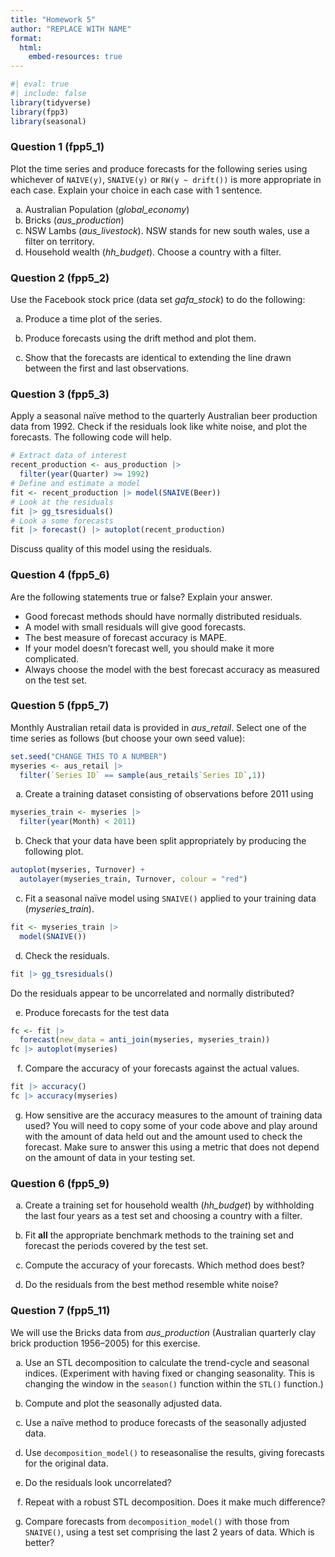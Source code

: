 ```yaml
---
title: "Homework 5"
author: "REPLACE WITH NAME"
format:
  html:
    embed-resources: true
---
```


```r
#| eval: true
#| include: false
library(tidyverse)
library(fpp3)
library(seasonal)
```


### Question 1 (fpp5_1)

Plot the time series and produce forecasts for the following series using whichever of `NAIVE(y)`, `SNAIVE(y)` or `RW(y ~ drift())` is more appropriate in each case. Explain your choice in each case with 1 sentence. 

a. Australian Population (*global_economy*)
b. Bricks (*aus_production*)
c. NSW Lambs (*aus_livestock*). NSW stands for new south wales, use a filter on territory.
d. Household wealth (*hh_budget*). Choose a country with a filter.


### Question 2 (fpp5_2)

Use the Facebook stock price (data set *gafa_stock*) to do the following:

a. Produce a time plot of the series.

b. Produce forecasts using the drift method and plot them.

c. Show that the forecasts are identical to extending the line drawn between the first and last observations.

### Question 3 (fpp5_3)

Apply a seasonal naïve method to the quarterly Australian beer production data from 1992. Check if the residuals look like white noise, and plot the forecasts. The following code will help.

```r
# Extract data of interest
recent_production <- aus_production |>
  filter(year(Quarter) >= 1992)
# Define and estimate a model
fit <- recent_production |> model(SNAIVE(Beer))
# Look at the residuals
fit |> gg_tsresiduals()
# Look a some forecasts
fit |> forecast() |> autoplot(recent_production)
```

Discuss quality of this model using the residuals. 


### Question 4 (fpp5_6)

Are the following statements true or false? Explain your answer.

- Good forecast methods should have normally distributed residuals.
- A model with small residuals will give good forecasts.
- The best measure of forecast accuracy is MAPE.
- If your model doesn’t forecast well, you should make it more complicated.
- Always choose the model with the best forecast accuracy as measured on the test set.


### Question 5 (fpp5_7)

Monthly Australian retail data is provided in *aus_retail*. Select one of the time series as follows (but choose your own seed value):

```r
set.seed("CHANGE THIS TO A NUMBER")
myseries <- aus_retail |>
  filter(`Series ID` == sample(aus_retail$`Series ID`,1))
```

a. Create a training dataset consisting of observations before 2011 using

```r
myseries_train <- myseries |>
  filter(year(Month) < 2011)
```


b. Check that your data have been split appropriately by producing the following plot.

```r
autoplot(myseries, Turnover) +
  autolayer(myseries_train, Turnover, colour = "red")
```

c. Fit a seasonal naïve model using `SNAIVE()` applied to your training data (*myseries_train*).

```r
fit <- myseries_train |>
  model(SNAIVE())
```

d. Check the residuals.

```r
fit |> gg_tsresiduals()
```

Do the residuals appear to be uncorrelated and normally distributed?

e. Produce forecasts for the test data

```r
fc <- fit |>
  forecast(new_data = anti_join(myseries, myseries_train))
fc |> autoplot(myseries)
```

f. Compare the accuracy of your forecasts against the actual values.

```r
fit |> accuracy()
fc |> accuracy(myseries)
```

g. How sensitive are the accuracy measures to the amount of training data used? You will need to copy some of your code above and play around with the amount of data held out and the amount used to check the forecast. Make sure to answer this using a metric that does not depend on the amount of data in your testing set. 


### Question 6 (fpp5_9)

a. Create a training set for household wealth (*hh_budget*) by withholding the last four years as a test set and choosing a country with a filter. 

b. Fit **all** the appropriate benchmark methods to the training set and forecast the periods covered by the test set.

c. Compute the accuracy of your forecasts. Which method does best?

d. Do the residuals from the best method resemble white noise?



### Question 7 (fpp5_11)


We will use the Bricks data from *aus_production* (Australian quarterly clay brick production 1956–2005) for this exercise.

a. Use an STL decomposition to calculate the trend-cycle and seasonal indices. (Experiment with having fixed or changing seasonality. This is changing the window in the `season()` function within the `STL()` function.)

b. Compute and plot the seasonally adjusted data.

c. Use a naïve method to produce forecasts of the seasonally adjusted data.

d. Use `decomposition_model()` to reseasonalise the results, giving forecasts for the original data.

e. Do the residuals look uncorrelated?

f. Repeat with a robust STL decomposition. Does it make much difference?

g. Compare forecasts from `decomposition_model()` with those from `SNAIVE()`, using a test set comprising the last 2 years of data. Which is better?

